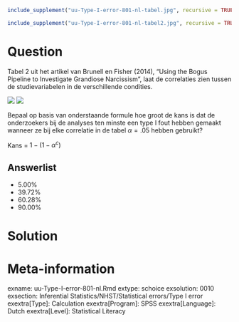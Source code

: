 ```r
include_supplement("uu-Type-I-error-801-nl-tabel.jpg", recursive = TRUE)
```

```r
include_supplement("uu-Type-I-error-801-nl-tabel2.jpg", recursive = TRUE)
```

Question
========
  
Tabel 2 uit het artikel van Brunell en Fisher (2014), "Using the Bogus Pipeline to Investigate Grandiose Narcissism", laat de correlaties zien tussen de studievariabelen in de verschillende condities.


![](uu-Type-I-error-801-nl-tabel.jpg)
![](uu-Type-I-error-801-nl-tabel2.jpg)

Bepaal op basis van onderstaande formule hoe groot de kans is dat de onderzoekers bij de analyses ten minste een type I fout hebben gemaakt wanneer ze bij elke correlatie in de tabel $\alpha= .05$ hebben gebruikt?

Kans $=$ $1 - (1-\alpha^c)$
  
Answerlist
----------
* 5.00%
* 39.72%
* 60.28%
* 90.00%

Solution
========
  


Meta-information
================
exname: uu-Type-I-error-801-nl.Rmd
extype: schoice
exsolution: 0010
exsection: Inferential Statistics/NHST/Statistical errors/Type I error
exextra[Type]: Calculation
exextra[Program]: SPSS
exextra[Language]: Dutch
exextra[Level]: Statistical Literacy
